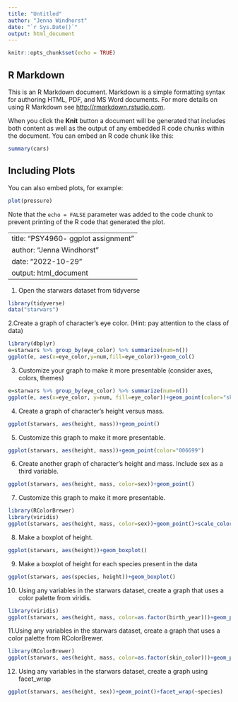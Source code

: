 ---
title: "Untitled"
author: "Jenna Windhorst"
date: "`r Sys.Date()`"
output: html_document
---

```{r setup, include=FALSE}
knitr::opts_chunk$set(echo = TRUE)
```

## R Markdown

This is an R Markdown document. Markdown is a simple formatting syntax for authoring HTML, PDF, and MS Word documents. For more details on using R Markdown see <http://rmarkdown.rstudio.com>.

When you click the **Knit** button a document will be generated that includes both content as well as the output of any embedded R code chunks within the document. You can embed an R code chunk like this:

```{r cars}
summary(cars)
```

## Including Plots

You can also embed plots, for example:

```{r pressure, echo=FALSE}
plot(pressure)
```

Note that the `echo = FALSE` parameter was added to the code chunk to prevent printing of the R code that generated the plot.

---
title: "PSY4960- ggplot assignment"
author: "Jenna Windhorst"
date: "2022-10-29"
output: html_document
---

1. Open the starwars dataset from tidyverse
```{r}
library(tidyverse)
data("starwars")
```
2.Create a graph of character's eye color. (Hint: pay attention to the class of data)
```{r}
library(dbplyr)
e=starwars %>% group_by(eye_color) %>% summarize(num=n())
ggplot(e, aes(x=eye_color,y=num,fill=eye_color))+geom_col()
```

3. Customize your graph to make it more presentable (consider axes, colors, themes)
```{r}
e=starwars %>% group_by(eye_color) %>% summarize(num=n())
ggplot(e, aes(x=eye_color, y=num, fill=eye_color))+geom_point(color="skyblue")
```
4. Create a graph of character's height versus mass.
```{r}
ggplot(starwars, aes(height, mass))+geom_point()
```
5. Customize this graph to make it more presentable.
```{r}
ggplot(starwars, aes(height, mass))+geom_point(color="006699")
```
6. Create another graph of character's height and mass. Include sex as a third variable.
```{r}
ggplot(starwars, aes(height, mass, color=sex))+geom_point()
```
7. Customize this graph to make it more presentable. 
```{r}
library(RColorBrewer)
library(viridis)
ggplot(starwars, aes(height, mass, color=sex))+geom_point()+scale_color_viridis(discrete= TRUE, option="c")
```
8. Make a boxplot of height. 
```{r}
ggplot(starwars, aes(height))+geom_boxplot()
```
9. Make a boxplot of height for each species present in the data
```{r}
ggplot(starwars, aes(species, height))+geom_boxplot()
```
10. Using any variables in the starwars dataset, create a graph that uses a color palette from viridis.
```{r}
library(viridis)
ggplot(starwars, aes(height, mass, color=as.factor(birth_year)))+geom_point()+scale_color_viridis(discrete=TRUE, option="D")

```
11.Using any variables in the starwars dataset, create a graph that uses a color palette from RColorBrewer.
```{r}
library(RColorBrewer)
ggplot(starwars, aes(height, mass, color=as.factor(skin_color)))+geom_point()+scale_color_brewer(type="seq",1,1, aesthetics = "skyblue")
```
12. Using any variables in the starwars dataset, create a graph using facet_wrap
```{r}
ggplot(starwars, aes(height, sex))+geom_point()+facet_wrap(~species)

```
